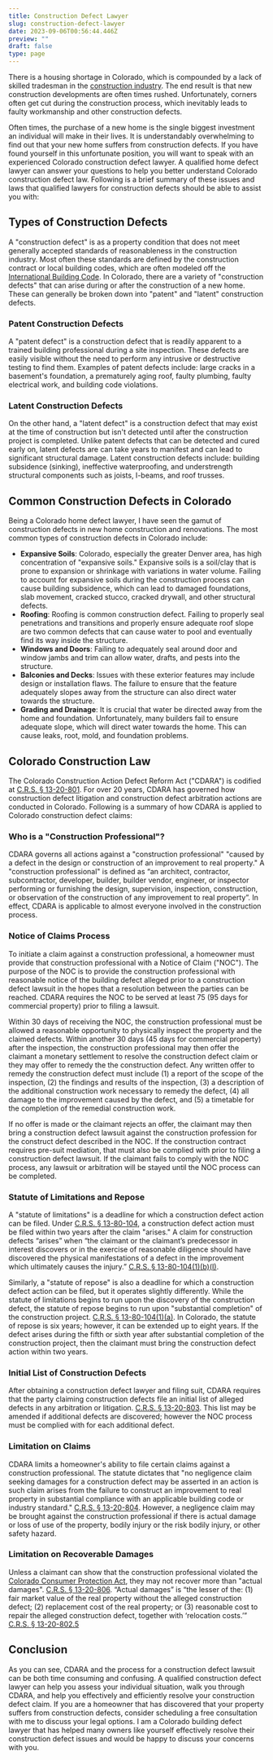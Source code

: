 ```yaml
---
title: Construction Defect Lawyer
slug: construction-defect-lawyer
date: 2023-09-06T00:56:44.446Z
preview: ""
draft: false
type: page
---
```



There is a housing shortage in Colorado, which is compounded by a lack of skilled tradesman in the [construction industry](https://www.denverpost.com/2020/09/03/colorado-construction-firms-struggle-skilled-workers/). The end result is that new construction developments are often times rushed. Unfortunately, corners often get cut during the construction process, which inevitably leads to faulty workmanship and other construction defects.

Often times, the purchase of a new home is the single biggest investment an individual will make in their lives. It is understandably overwhelming to find out that your new home suffers from construction defects. If you have found yourself in this unfortunate position, you will want to speak with an experienced Colorado construction defect lawyer. A qualified home defect lawyer can answer your questions to help you better understand Colorado construction defect law. Following is a brief summary of these issues and laws that qualified lawyers for construction defects should be able to assist you with:

## Types of Construction Defects
A "construction defect" is as a property condition that does not meet generally accepted standards of reasonableness in the construction industry. Most often these standards are defined by the construction contract or local building codes, which are often modeled off the [International Building Code](https://codes.iccsafe.org/content/IBC2021P1/preface). In Colorado, there are a variety of "construction defects" that can arise during or after the construction of a new home. These can generally be broken down into "patent" and "latent" construction defects.

### Patent Construction Defects
A "patent defect" is a construction defect that is readily apparent to a trained building professional during a site inspection. These defects are easily visible without the need to perform any intrusive or destructive testing to find them. Examples of patent defects include: large cracks in a basement's foundation, a prematurely aging roof, faulty plumbing, faulty electrical work, and building code violations.

### Latent Construction Defects
On the other hand, a "latent defect" is a construction defect that may exist at the time of construction but isn't detected until after the construction project is completed. Unlike patent defects that can be detected and cured early on, latent defects are can take years to manifest and can lead to significant structural damage. Latent construction defects include: building subsidence (sinking), ineffective waterproofing, and understrength structural components such as joists, I-beams, and roof trusses.

## Common Construction Defects in Colorado
Being a Colorado home defect lawyer, I have seen the gamut of construction defects in new home construction and renovations. The most common types of construction defects in Colorado include:

- **Expansive Soils**: Colorado, especially the greater Denver area, has high concentration of "expansive soils." Expansive soils is a soil/clay that is prone to expansion or shrinkage with variations in water volume. Failing to account for expansive soils during the construction process can cause building subsidence, which can lead to damaged foundations, slab movement, cracked stucco, cracked drywall, and other structural defects.
- **Roofing**: Roofing is common construction defect. Failing to properly seal penetrations and transitions and properly ensure adequate roof slope are two common defects that can cause water to pool and eventually find its way inside the structure.
- **Windows and Doors**: Failing to adequately seal around door and window jambs and trim can allow water, drafts, and pests into the structure.
- **Balconies and Decks**: Issues with these exterior features may include design or installation flaws. The failure to ensure that the feature adequately slopes away from the structure can also direct water towards the structure.
- **Grading and Drainage**: It is crucial that water be directed away from the home and foundation. Unfortunately, many builders fail to ensure adequate slope, which will direct water towards the home. This can cause leaks, root, mold, and foundation problems.

## Colorado Construction Law
The Colorado Construction Action Defect Reform Act ("CDARA") is codified at [C.R.S. § 13-20-801](https://law.justia.com/codes/colorado/2020/title-13/article-20/section-13-20-801/). For over 20 years, CDARA has governed how construction defect litigation and construction defect arbitration actions are conducted in Colorado. Following is a summary of how CDARA is applied to Colorado construction defect claims:

### Who is a "Construction Professional"?
CDARA governs all actions against a "construction professional" "caused by a defect in the design or construction of an improvement to real property." A "construction professional" is defined as “an architect, contractor, subcontractor, developer, builder, builder vendor, engineer, or inspector performing or furnishing the design, supervision, inspection, construction, or observation of the construction of any improvement to real property”. In effect, CDARA is applicable to almost everyone involved in the construction process.

### Notice of Claims Process
To initiate a claim against a construction professional, a homeowner must provide that construction professional with a Notice of Claim ("NOC"). The purpose of the NOC is to provide the construction professional with reasonable notice of the building defect alleged prior to a construction defect lawsuit in the hopes that a resolution between the parties can be reached. CDARA requires the NOC to be served at least 75 (95 days for commercial property) prior to filing a lawsuit.

Within 30 days of receiving the NOC, the construction professional must be allowed a reasonable opportunity to physically inspect the property and the claimed defects. Within another 30 days (45 days for commercial property) after the inspection, the construction professional may then offer the claimant a monetary settlement to resolve the construction defect claim or they may offer to remedy the the construction defect. Any written offer to remedy the construction defect must include (1) a report of the scope of the inspection, (2) the findings and results of the inspection, (3) a description of the additional construction work necessary to remedy the defect, (4) all damage to the improvement caused by the defect, and (5) a timetable for the completion of the remedial construction work.

If no offer is made or the claimant rejects an offer, the claimant may then bring a construction defect lawsuit against the construction profession for the construct defect described in the NOC. If the construction contract requires pre-suit mediation, that must also be complied with prior to filing a construction defect lawsuit. If the claimant fails to comply with the NOC process, any lawsuit or arbitration will be stayed until the NOC process can be completed.

### Statute of Limitations and Repose
A "statute of limitations" is a deadline for which a construction defect action can be filed. Under [C.R.S. § 13-80-104](https://law.justia.com/codes/colorado/2020/title-13/article-80/section-13-80-104/), a construction defect action must be filed within two years after the claim "arises." A claim for construction defects “arises” when “the claimant or the claimant’s predecessor in interest discovers or in the exercise of reasonable diligence should have discovered the physical manifestations of a defect in the improvement which ultimately causes the injury.” [C.R.S. § 13-80-104(1)(b)(I)](https://law.justia.com/codes/colorado/2020/title-13/article-80/section-13-80-104/).

Similarly, a "statute of repose" is also a deadline for which a construction defect action can be filed, but it operates slightly differently. While the statute of limitations begins to run upon the discovery of the construction defect, the statute of repose begins to run upon "substantial completion" of the construction project. [C.R.S. § 13-80-104(1)(a)](https://law.justia.com/codes/colorado/2020/title-13/article-80/section-13-80-104/). In Colorado, the statute of repose is six years; however, it can be extended up to eight years. If the defect arises during the fifth or sixth year after substantial completion of the construction project, then the claimant must bring the construction defect action within two years.

### Initial List of Construction Defects
After obtaining a construction defect lawyer and filing suit, CDARA requires that the party claiming construction defects file an initial list of alleged defects in any arbitration or litigation. [C.R.S. § 13-20-803](https://law.justia.com/codes/colorado/2020/title-13/article-20/section-13-20-803/). This list may be amended if additional defects are discovered; however the NOC process must be complied with for each additional defect.

### Limitation on Claims
CDARA limits a homeowner's ability to file certain claims against a construction professional. The statute dictates that "no negligence claim seeking damages for a construction defect may be asserted in an action is such claim arises from the failure to construct an improvement to real property in substantial compliance with an applicable building code or industry standard." [C.R.S. § 13-20-804](https://law.justia.com/codes/colorado/2020/title-13/article-20/section-13-20-804/). However, a negligence claim may be brought against the construction professional if there is actual damage or loss of use of the property, bodily injury or the risk bodily injury, or other safety hazard.

### Limitation on Recoverable Damages
Unless a claimant can show that the construction professional violated the [Colorado Consumer Protection Act](https://law.justia.com/codes/colorado/2020/title-6/article-1/section-6-1-105/), they may not recover more than "actual damages". [C.R.S. § 13-20-806](https://law.justia.com/codes/colorado/2020/title-13/article-20/section-13-20-806/). “Actual damages” is “the lesser of the: (1) fair market value of the real property without the alleged construction defect; (2) replacement cost of the real property; or (3) reasonable cost to repair the alleged construction defect, together with ‘relocation costs.’” [C.R.S. § 13-20-802.5](https://law.justia.com/codes/colorado/2020/title-13/article-20/section-13-20-802/)

## Conclusion
As you can see, CDARA and the process for a construction defect lawsuit can be both time consuming and confusing. A qualified construction defect lawyer can help you assess your individual situation, walk you through CDARA, and help you effectively and efficiently resolve your construction defect claim. If you are a homeowner that has discovered that your property suffers from construction defects, consider scheduling a free consultation with me to discuss your legal options. I am a Colorado building defect lawyer that has helped many owners like yourself effectively resolve their construction defect issues and would be happy to discuss your concerns with you.